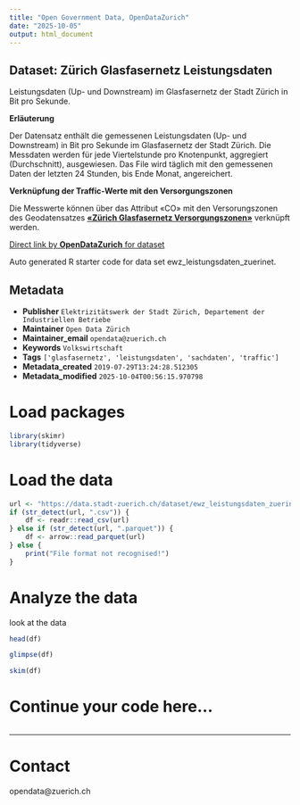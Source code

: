 ```yaml
---
title: "Open Government Data, OpenDataZurich"
date: "2025-10-05"
output: html_document
---
```


## Dataset: Zürich Glasfasernetz Leistungsdaten

Leistungsdaten (Up- und Downstream) im Glasfasernetz der Stadt Zürich in Bit pro Sekunde.

**Erläuterung**

Der Datensatz enthält die gemessenen Leistungsdaten (Up- und Downstream) in Bit pro Sekunde im Glasfasernetz der Stadt Zürich. Die Messdaten werden für jede Viertelstunde pro Knotenpunkt, aggregiert (Durchschnitt), ausgewiesen.  Das File wird täglich mit den gemessenen Daten der letzten 24 Stunden, bis Ende Monat, angereichert. 

**Verknüpfung der Traffic-Werte mit den Versorgungszonen**

Die Messwerte können über das Attribut «CO» mit den Versorungszonen des Geodatensatzes [**«Zürich Glasfasernetz Versorgungszonen»**](https://data.stadt-zuerich.ch/dataset/ewz_gebiete_zuerinet) verknüpft werden.

[]()



[Direct link by **OpenDataZurich** for dataset](https://data.stadt-zuerich.ch/dataset/ewz_leistungsdaten_zuerinet)

Auto generated R starter code for data set ewz_leistungsdaten_zuerinet.

## Metadata

- **Publisher** `Elektrizitätswerk der Stadt Zürich, Departement der Industriellen Betriebe`
- **Maintainer** `Open Data Zürich`
- **Maintainer_email** `opendata@zuerich.ch`
- **Keywords** `​​Volks​­wirt​­schaft`
- **Tags** `['glasfasernetz', 'leistungsdaten', 'sachdaten', 'traffic']`
- **Metadata_created** `2019-07-29T13:24:28.512305`
- **Metadata_modified** `2025-10-04T00:56:15.970798`


# Load packages

```r
library(skimr)
library(tidyverse)
```

# Load the data

```r
url <- "https://data.stadt-zuerich.ch/dataset/ewz_leistungsdaten_zuerinet/download/zuerinet_leistungsdaten_2020-09.csv"
if (str_detect(url, ".csv")) {
    df <- readr::read_csv(url)
} else if (str_detect(url, ".parquet")) {
    df <- arrow::read_parquet(url)
} else {
    print("File format not recognised!")
}
```

# Analyze the data

look at the data
```r
head(df)
```

```r
glimpse(df)
```

```r
skim(df)
```

# Continue your code here...

```r

```

------------------------------------------------------------------------

# Contact

opendata@zuerich.ch
